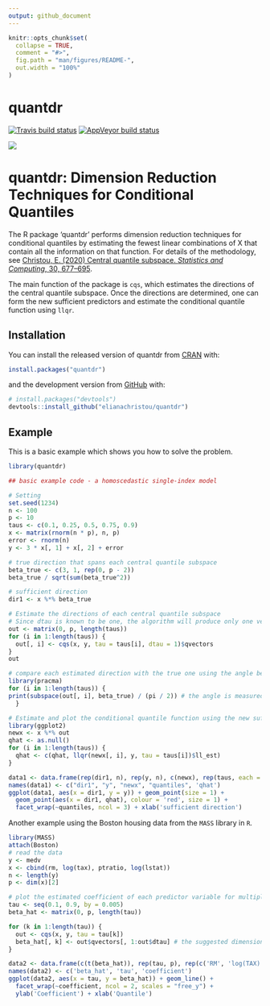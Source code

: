 ```yaml
---
output: github_document
---
```


<!-- README.md is generated from README.Rmd. Please edit that file -->

```r
knitr::opts_chunk$set(
  collapse = TRUE,
  comment = "#>",
  fig.path = "man/figures/README-",
  out.width = "100%"
)
```

# quantdr

<!-- badges: start -->
  [![Travis build status](https://travis-ci.com/elianachristou/quantdr.svg?branch=master)](https://travis-ci.com/elianachristou/quantdr)
[![AppVeyor build status](https://ci.appveyor.com/api/projects/status/github/elianachristou/quantdr?branch=master&svg=true)](https://ci.appveyor.com/project/elianachristou/quantdr)

 [![](https://cranlogs.r-pkg.org/badges/quantdr)](https://cran.r-project.org/package=quantdr) 
<!-- badges: end -->

quantdr: Dimension Reduction Techniques for Conditional Quantiles
====================================================================

The R package 'quantdr' performs dimension reduction techniques for conditional quantiles by estimating the fewest linear combinations of X that contain all the information on that function.  For details of the methodology, see [Christou, E. (2020) Central quantile subspace. *Statistics and Computing*, 30, 677–695](https://link.springer.com/article/10.1007/s11222-019-09915-8).

The main function of the package is `cqs`, which estimates the directions of the central quantile subspace.  Once the directions are determined, one can form the new sufficient predictors and estimate the conditional quantile function using `llqr`.  

## Installation

You can install the released version of quantdr from [CRAN](https://CRAN.R-project.org) with: 

``` r 
install.packages("quantdr") 
```

and the development version from [GitHub](https://github.com/) with: 

<!-- You can install the development version of quantdr from [GitHub](https://github.com/) with:  -->

``` r
# install.packages("devtools")
devtools::install_github("elianachristou/quantdr")
```
## Example

This is a basic example which shows you how to solve the problem.

```r
library(quantdr)

## basic example code - a homoscedastic single-index model

# Setting
set.seed(1234)
n <- 100
p <- 10
taus <- c(0.1, 0.25, 0.5, 0.75, 0.9)
x <- matrix(rnorm(n * p), n, p)
error <- rnorm(n)
y <- 3 * x[, 1] + x[, 2] + error

# true direction that spans each central quantile subspace
beta_true <- c(3, 1, rep(0, p - 2))
beta_true / sqrt(sum(beta_true^2))

# sufficient direction
dir1 <- x %*% beta_true

# Estimate the directions of each central quantile subspace
# Since dtau is known to be one, the algorithm will produce only one vector
out <- matrix(0, p, length(taus))
for (i in 1:length(taus)) {
  out[, i] <- cqs(x, y, tau = taus[i], dtau = 1)$qvectors
}
out

# compare each estimated direction with the true one using the angle between the two subspaces
library(pracma)
for (i in 1:length(taus)) {
print(subspace(out[, i], beta_true) / (pi / 2)) # the angle is measured in radians, so divide by pi/2
  }

# Estimate and plot the conditional quantile function using the new sufficient predictors
library(ggplot2)
newx <- x %*% out
qhat <- as.null()
for (i in 1:length(taus)) {
  qhat <- c(qhat, llqr(newx[, i], y, tau = taus[i])$ll_est)
}  

data1 <- data.frame(rep(dir1, n), rep(y, n), c(newx), rep(taus, each = n), qhat)
names(data1) <- c("dir1", "y", "newx", "quantiles", 'qhat')
ggplot(data1, aes(x = dir1, y = y)) + geom_point(size = 1) + 
  geom_point(aes(x = dir1, qhat), colour = 'red', size = 1) +
  facet_wrap(~quantiles, ncol = 3) + xlab('sufficient direction')
```

Another example using the Boston housing data from the `MASS` library in `R`. 

```r
library(MASS)
attach(Boston)
# read the data 
y <- medv
x <- cbind(rm, log(tax), ptratio, log(lstat))
n <- length(y)
p <- dim(x)[2]

# plot the estimated coefficient of each predictor variable for multiple quantiles
tau <- seq(0.1, 0.9, by = 0.005)
beta_hat <- matrix(0, p, length(tau))

for (k in 1:length(tau)) {
  out <- cqs(x, y, tau = tau[k])
  beta_hat[, k] <- out$qvectors[, 1:out$dtau] # the suggested dimension of the central quantile subspace is 1
}

data2 <- data.frame(c(t(beta_hat)), rep(tau, p), rep(c('RM', 'log(TAX)', 'PTRATIO', 'log(LSTAT)'), each = length(tau)))
names(data2) <- c('beta_hat', 'tau', 'coefficient')
ggplot(data2, aes(x = tau, y = beta_hat)) + geom_line() + 
  facet_wrap(~coefficient, ncol = 2, scales = "free_y") + 
  ylab('Coefficient') + xlab('Quantile')

```

